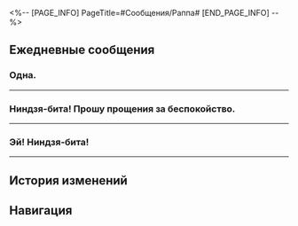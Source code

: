 <%-- [PAGE_INFO]
PageTitle=#Сообщения/Раппа#
[END_PAGE_INFO] --%>
{{Сообщение Инфобокс
|id          = 1317
|Изображение = Персонаж Раппа Иконка.png
|Тип         = Персонаж
|Отправитель = Раппа
|ПодписьСоо  = Зло будет бито, а справедливость восторжествует!
|Фракция     = Галактический рейнджер
}}

==Ежедневные сообщения==
===Одна.===
{{Сообщения|текст =
:'''Раппа:''' Одна.
:'''Раппа:''' Две!
:'''Раппа:''' Четыре!!
:'''Раппа:''' Шесть!!!
:'''Раппа:''' [[Файл:Стикер ГПП 18 Баюнановая обезьянка 03.png|80px]]
:'''Раппа:''' Ниндзя-бита! Я увидела аж шесть живых сбежавших злых духов!
:{Выбор} Ты до сих пор на Пенаконии?
::'''(Первопроходец):''' Ого, ты всё ещё на Пенаконии?
::'''(Первопроходец):''' Стоп, откуда тут ещё обезьянки?
:{Выбор} Их ещё не бананостребили?
::'''(Первопроходец):''' Их ещё не бананостребили?
:'''Раппа:''' Неужели сюда тоже просочился ядовитый Мир грёз? Я проверю!
:'''Раппа:''' Здесь есть несведущие, что фотографируются с ними. Мне сложно провести лобовую атаку.
:'''Раппа:''' [[Файл:Стикер ГПП 18 Раппа 01.png|80px]]
:'''Раппа:''' О, Великий Лань...
:'''Раппа:''' Я вижу самого крутого ниндзя на свете.
:'''Раппа:''' Нет-нет, целую кучу самых крутых ниндзя на свете!
:{Выбор} Что там такое?
::'''(Первопроходец):''' Что там такое?
:{Выбор} Оказывается, ты не {{MC|ж=самая крутая|м=самый крутой}}!
::'''(Первопроходец):''' Оказывается, ты не {{MC|ж=самая крутая|м=самый крутой}}!
:'''Раппа:''' Ты, наверное, не знаешь, но в свитке «Предел ниндзя» говорится о том, что самый крутой ниндзя на свете некогда обезглавил механического левиафана размером со звезду.
:'''Раппа:''' К сожалению, самый крутой ниндзя погиб, но я никогда не забуду этой героической жертвы...
:'''Раппа:''' Только вот я не понимала, как какой-то там злой ниндзя сумел разрубить пополам самого крутого ниндзя на свете.
:'''Раппа:''' Теперь мне всё понятно.
:'''Раппа:''' Оказывается, самый крутой ниндзя на свете инсценировал свою смерть и пришёл сюда под именем...
:'''Раппа:''' Пространственной зоны воспоминаний «Ф-Е-С»!
:{Выбор} Так ты на аниме-фесте!
:'''(Первопроходец):''' Ф-Е-С? Так ты на аниме-фестивале!
:'''(Первопроходец):''' Тогда не приставай к обезьянкам.
:'''(Первопроходец):''' Это не обезьянки! Это люди!
:'''Раппа:''' Я знала, что самый крутой ниндзя на свете владел техникой клонирования.
:'''Раппа:''' Но здесь почти все ей владеют!
:'''Раппа:''' Неудивительно, что я почувствовала всплеск энергии.
:'''Раппа:''' О, Великий Лань!
:'''Раппа:''' Здесь ещё и староста Деревни Скрытого Моста!
:'''Раппа:''' Хочу взять у него совет по ниндзюцу!
:'''Раппа:''' Удивительно, тут есть ниндзя, владеющий дзюцу «Побег рта»!
:'''Раппа:''' А ещё ниндзюцу «Смерть без одежды»!
:'''Раппа:''' Среди толпы таких выдающихся ниндзя обезьянки не смогут ничего предпринять.
:'''Раппа:''' Не волнуйся, Ниндзя-бита, сначала я попрошу совета у старших!
}}
----

===Ниндзя-бита! Прошу прощения за беспокойство.===
{{Сообщения|текст =
:'''Раппа:''' Ниндзя-бита! Прошу прощения за беспокойство.
:'''Раппа:''' Ты многое {{MC|ж=повидала|м=повидал}}, путешествуя по вселенной.
:'''Раппа:''' Поэтому мне требуется совет.
:'''Раппа:''' С помощью какой мантры ниндзя можно разрушить мир?
:{Выбор} «Во имя Нанука!»
::'''(Первопроходец):''' «Разрушим мир во имя Нанука!»
::'''(Первопроходец):''' С помощью твоей, она лучше всех!
::'''Раппа:''' Кажется, это противоречит Пути Ниндзя справедливости.
:{Выбор} Тренируйся допоздна...
::'''(Первопроходец):''' Просто тренируйся ежедневно три дня и три ночи допоздна.
::'''Раппа:''' Вот оно что, три дня и три ночи достаточно для изучения техники?..
:'''Раппа:''' Честно говоря, я недавно участвовала в обучении мантре ниндзя для ста ниндзя.
:'''Раппа:''' Все ниндзя подготовили квадратный строй!
:'''Раппа:''' Децибелы кружат голову, но ты не стой!
:'''Раппа:''' Победил - не зазнавайся, проиграл - не ной!
:'''Раппа:''' А не то наставник отправит домой!
:{Выбор} Новая... новая мантра вселенной!
::'''(Первопроходец):''' Так это... новая мантра вселенной!
::'''(Первопроходец):''' Ты с лёгкостью пройдёшь первичный отбор!
:{Выбор} У меня тоже рифмуется!
::'''(Первопроходец):''' С такой рифмой убойной, ты покоришь жюри достойно.
:{Выбор} Ты ведь настоящий герой!
::'''(Первопроходец):''' Ты ведь не кто-то там, а настоящий герой! Герои не пользуются чужой бедой!
:'''(Первопроходец):''' У меня тоже в рифму получилось.
:'''Раппа:''' Я не сомневаюсь в своих силах, но всегда будет кто-то лучше.
:'''Раппа:''' Успех у меня в руках, но наставник просит о большем.
:'''Раппа:''' Неужели финал испытания всегда был где-то поблизости?
:'''Раппа:''' Ох уж эта мантра ниндзя, даже не знаю как быть.
:{Выбор} Ниндзя нечем крыть?
::'''(Первопроходец):''' Ну наконец-то! Ниндзя Хаоса нечем крыть!
:{Выбор} Противник знает, на что давить!
::'''(Первопроходец):''' Противник - способный малый, он знает, на что давить!
:{Выбор} Стоп! Хватит рифмовать!
::'''(Первопроходец):''' Стоп! Ещё одна рифма, и я упаду в обморок.
:'''Раппа:''' Не бойся преград, они не смогут навредить!
:'''Раппа:''' Иди вперёд, нельзя себя щадить!
:'''Раппа:''' Последняя рифма!
:'''Раппа:''' [[Файл:Стикер ГПП 18 Раппа 03.png|80px]]
}}
----

===Эй! Ниндзя-бита!===
{{Сообщения|текст =
:'''Раппа:''' Эй! Ниндзя-бита!
:'''Раппа:''' У тебя много разных нингу, злу не скрыться в тёмном углу.
:'''Раппа:''' Но беспокоит ли тебя то, что ты не можешь быстро менять оружие?
:'''Раппа:''' Я создала новое нингу - буду рада, если ты его испытаешь.
:{Выбор} Ты и это умеешь!
::'''(Первопроходец):''' Ого, ты и такое умеешь!
::'''Раппа:''' Не переживай, свои нингу тоже сделала я, поэтому любые риски исключены.
:{Выбор} Ниндзя-бита в деле!
::'''(Первопроходец):''' Ниндзя-бита в деле!
:'''Раппа:''' В мире ниндзя необходимо обращать внимание на четыре неразделимых аспекта: тело, оружие, речь, мысли.
:'''Раппа:''' Нингу должно быть отлито согласно ниндзюцу, остужено согласно духу ниндзя, и использоваться согласно технике ниндзя.
:'''Раппа:''' Твой клич ниндзя о нарушении правил так впечатлил меня.
:'''Раппа:''' Именно он вдохновил меня на создание этого нингу.
:{Выбор} Клич ниндзя?
::'''(Первопроходец):''' Клич ниндзя? Ты про «правила для того, чтобы их нарушать»?
::'''(Первопроходец):''' Звучит настораживающе.
:{Выбор} Звучит настораживающе.
::'''(Первопроходец):''' Правила для того, чтобы их нарушать.
::'''(Первопроходец):''' У меня плохое предчувствие.
:'''Раппа:''' Огнестрельное оружие типа «Бита», стреляет краской.
:'''Раппа:''' ...Многофункциональное нингу!
:'''Раппа:''' В рукоятке биты скрыт переключатель, а открутишь крышку в форме шляпы - найдёшь видоискатель.
:'''Раппа:''' ...Ниндзя-этикет!
:'''Раппа:''' Посмотри в прицел - увидишь яркие флаги. Для погружения в битву нам достаточно отваги.
:'''Раппа:''' ...Сказочный мир!
:'''Раппа:''' Огонёк играет на верхушке биты. Внутри краска ждёт, когда будет разлита.
:'''Раппа:''' ...Огненная ниндзя-краска!
:'''Раппа:''' Для атаки пылающей битой взмахни - огненная печать активируется внутри!
:{Выбор} Да начнётся шоу!
::'''(Первопроходец):''' Атмосфера уже то что надо. Да начнётся шоу!
:{Выбор} Я смогу в одиночку победить восьмерых!
::'''(Первопроходец):''' Теперь я смогу победить восьмерых в одиночку!
:'''Раппа:''' Специально созданный спусковой крючок реагирует на твой клич.
:'''Раппа:''' Прицелься во вражеского ниндзя и для выстрела произнеси свой клич!
:'''Раппа:''' Ниндзюцу Освоения звёздного потока, да услышит мир музыку охотника!
:'''Раппа:''' Ниндзя-бита, покричи и проверь, чувствуешь ли ты ещё больше силы ниндзя.
:'''Раппа:''' [[Файл:Стикер ГПП 18 Раппа 02.png|80px]]
}}
----

==История изменений==
{{История изменений|3.5}}

==Навигация==
{{Сообщения Навбокс}}